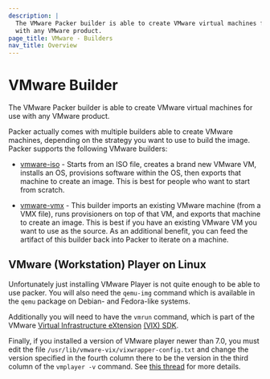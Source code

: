```yaml
---
description: |
  The VMware Packer builder is able to create VMware virtual machines for use
  with any VMware product.
page_title: VMware - Builders
nav_title: Overview
---
```


# VMware Builder

The VMware Packer builder is able to create VMware virtual machines for use
with any VMware product.

Packer actually comes with multiple builders able to create VMware machines,
depending on the strategy you want to use to build the image. Packer supports
the following VMware builders:

- [vmware-iso](/docs/builders/vmware-iso) - Starts from an ISO file,
  creates a brand new VMware VM, installs an OS, provisions software within
  the OS, then exports that machine to create an image. This is best for
  people who want to start from scratch.

- [vmware-vmx](/docs/builders/vmware-vmx) - This builder imports an
  existing VMware machine (from a VMX file), runs provisioners on top of that
  VM, and exports that machine to create an image. This is best if you have
  an existing VMware VM you want to use as the source. As an additional
  benefit, you can feed the artifact of this builder back into Packer to
  iterate on a machine.

## VMware (Workstation) Player on Linux

Unfortunately just installing VMware Player is not quite enough to be able to
use packer. You will also need the `qemu-img` command which is available in
the `qemu` package on Debian- and Fedora-like systems.

Additionally you will need to have the `vmrun` command, which is part of the
VMware [Virtual Infrastructure eXtension][vix-api] [(VIX) SDK][vix-sdk].

Finally, if you installed a version of VMware player newer than 7.0, you must
edit the file `/usr/lib/vmware-vix/vixwrapper-config.txt` and change the
version specified in the fourth column there to be the version in the third
column of the `vmplayer -v` command. See [this thread][so] for more details.

[vix-api]: https://www.vmware.com/support/developer/vix-api/
[vix-sdk]: https://customerconnect.vmware.com/downloads/details?downloadGroup=PLAYER-1400-VIX1170&productId=687
[so]: https://stackoverflow.com/questions/31985348/vix-vmrun-doesnt-work-with-vmware-player